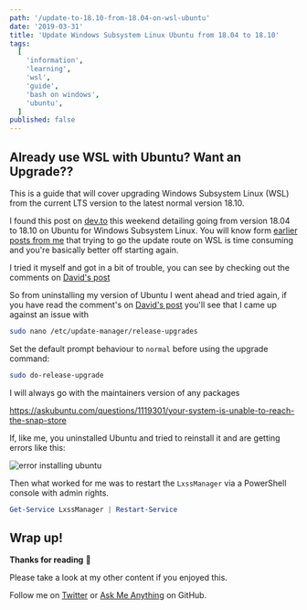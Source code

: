 ```yaml
---
path: '/update-to-18.10-from-18.04-on-wsl-ubuntu'
date: '2019-03-31'
title: 'Update Windows Subsystem Linux Ubuntu from 18.04 to 18.10'
tags:
  [
    'information',
    'learning',
    'wsl',
    'guide',
    'bash on windows',
    'ubuntu',
  ]
published: false
---
```


## Already use WSL with Ubuntu? Want an Upgrade??

This is a guide that will cover upgrading Windows Subsystem Linux
(WSL) from the current LTS version to the latest normal version 18.10.

I found this post on [dev.to] this weekend detailing going from
version 18.04 to 18.10 on Ubuntu for Windows Subsystem Linux. You will
know form [earlier posts from me] that trying to go the update route
on WSL is time consuming and you're basically better off starting
again.

I tried it myself and got in a bit of trouble, you can see by checking
out the comments on [David's post]

So from uninstalling my version of Ubuntu I went ahead and tried
again, if you have read the comment's on [David's post] you'll see
that I came up against an issue with

```bash
sudo nano /etc/update-manager/release-upgrades
```

Set the default prompt behaviour to `normal` before using the upgrade
command:

```bash
sudo do-release-upgrade
```

I will always go with the maintainers version of any packages

https://askubuntu.com/questions/1119301/your-system-is-unable-to-reach-the-snap-store

If, like me, you uninstalled Ubuntu and tried to reinstall it and are
getting errors like this:

![error installing ubuntu](./derp-install.gif)

Then what worked for me was to restart the `LxssManager` via a
PowerShell console with admin rights.

```powershell
Get-Service LxssManager | Restart-Service
```

## Wrap up!

**Thanks for reading** 🙏

Please take a look at my other content if you enjoyed this.

Follow me on [Twitter] or [Ask Me Anything] on GitHub.

<!-- Links -->

[twitter]: https://twitter.com/ScottDevTweets
[ask me anything]: https://github.com/spences10/ama
[dev.to]: https://dev.to
[earlier posts from me]:
  https://blog.scottspence.me/wsl-bootstrap-2019#update-upgrade-and-autoremove
[david's post]:
  https://dev.to/david_j_eddy/how-to-upgrade-wsl-ubuntu-18-04-to-18-10-203
[codesandbox.io]: https://codesandbox.io
[render props]: https://reactjs.org/docs/render-props.html
[using the react context api]:
  http://localhost:8899/react-context-api-getting-started
[example code]: https://codesandbox.io/s/1vnvko0zqj
[even]: https://youtu.be/8ruJBKFrRCk?t=93
[gatsby documentation]:
  https://www.gatsbyjs.org/docs/use-static-query/
